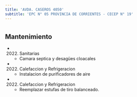 ```yaml
---
title: 'AVDA. CASEROS 4050'
subtitle: 'EPC N° 05 PROVINCIA DE CORRIENTES - CECEP N° 19'
---
```


#


## Mantenimiento

*  (2022) Sanitarias 
    + Camara septica y desagües cloacales

*  (2022) Calefaccion y Refrigeracion 
    + Instalacion de purificadores de aire

*  (2022) Calefaccion y Refrigeracion 
    + Reemplazar estufas de tiro balanceado.



